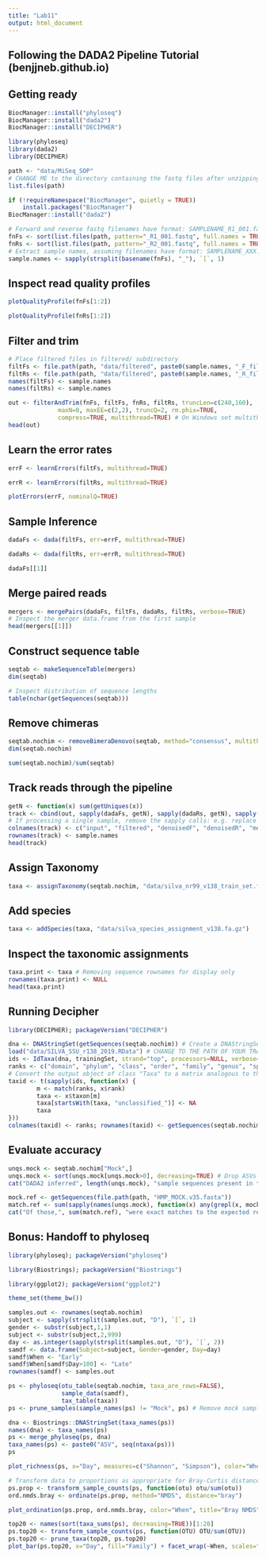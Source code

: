 ```yaml
---
title: "Lab11"
output: html_document
---
```


## Following the DADA2 Pipeline Tutorial (benjjneb.github.io)

## Getting ready 

```r
BiocManager::install("phyloseq")
BiocManager::install("dada2")
BiocManager::install("DECIPHER")
```

```r
library(phyloseq)
library(dada2)
library(DECIPHER)
```


```r
path <- "data/MiSeq_SOP" 
# CHANGE ME to the directory containing the fastq files after unzipping.
list.files(path)
```


```r
if (!requireNamespace("BiocManager", quietly = TRUE))
    install.packages("BiocManager")
BiocManager::install("dada2")
```

```r
# Forward and reverse fastq filenames have format: SAMPLENAME_R1_001.fastq and SAMPLENAME_R2_001.fastq
fnFs <- sort(list.files(path, pattern="_R1_001.fastq", full.names = TRUE))
fnRs <- sort(list.files(path, pattern="_R2_001.fastq", full.names = TRUE))
# Extract sample names, assuming filenames have format: SAMPLENAME_XXX.fastq
sample.names <- sapply(strsplit(basename(fnFs), "_"), `[`, 1)
```

## Inspect read quality profiles 


```r
plotQualityProfile(fnFs[1:2])
```

```r
plotQualityProfile(fnRs[1:2])
```

## Filter and trim


```r
# Place filtered files in filtered/ subdirectory
filtFs <- file.path(path, "data/filtered", paste0(sample.names, "_F_filt.fastq.gz"))
filtRs <- file.path(path, "data/filtered", paste0(sample.names, "_R_filt.fastq.gz"))
names(filtFs) <- sample.names
names(filtRs) <- sample.names
```

```r
out <- filterAndTrim(fnFs, filtFs, fnRs, filtRs, truncLen=c(240,160),
              maxN=0, maxEE=c(2,2), truncQ=2, rm.phix=TRUE,
              compress=TRUE, multithread=TRUE) # On Windows set multithread=FALSE
head(out)
```


## Learn the error rates 

```r
errF <- learnErrors(filtFs, multithread=TRUE)
```

```r
errR <- learnErrors(filtRs, multithread=TRUE)
```


```r
plotErrors(errF, nominalQ=TRUE)
```

## Sample Inference

```r
dadaFs <- dada(filtFs, err=errF, multithread=TRUE)
```


```r
dadaRs <- dada(filtRs, err=errR, multithread=TRUE)
```


```r
dadaFs[[1]]
```

## Merge paired reads


```r
mergers <- mergePairs(dadaFs, filtFs, dadaRs, filtRs, verbose=TRUE)
# Inspect the merger data.frame from the first sample
head(mergers[[1]])
```

## Construct sequence table

```r
seqtab <- makeSequenceTable(mergers)
dim(seqtab)
```
```r
# Inspect distribution of sequence lengths
table(nchar(getSequences(seqtab)))
```


## Remove chimeras 

```r
seqtab.nochim <- removeBimeraDenovo(seqtab, method="consensus", multithread=TRUE, verbose=TRUE)
dim(seqtab.nochim)
```

```r
sum(seqtab.nochim)/sum(seqtab)
```

## Track reads through the pipeline 

```r
getN <- function(x) sum(getUniques(x))
track <- cbind(out, sapply(dadaFs, getN), sapply(dadaRs, getN), sapply(mergers, getN), rowSums(seqtab.nochim))
# If processing a single sample, remove the sapply calls: e.g. replace sapply(dadaFs, getN) with getN(dadaFs)
colnames(track) <- c("input", "filtered", "denoisedF", "denoisedR", "merged", "nonchim")
rownames(track) <- sample.names
head(track)
```

## Assign Taxonomy

```r
taxa <- assignTaxonomy(seqtab.nochim, "data/silva_nr99_v138_train_set.fa.gz", multithread=TRUE)
```

## Add species

```r
taxa <- addSpecies(taxa, "data/silva_species_assignment_v138.fa.gz")
```

## Inspect the taxonomic assignments

```r
taxa.print <- taxa # Removing sequence rownames for display only
rownames(taxa.print) <- NULL
head(taxa.print)
```

## Running Decipher

```r
library(DECIPHER); packageVersion("DECIPHER")
```

```r
dna <- DNAStringSet(getSequences(seqtab.nochim)) # Create a DNAStringSet from the ASVs
load("data/SILVA_SSU_r138_2019.RData") # CHANGE TO THE PATH OF YOUR TRAINING SET
ids <- IdTaxa(dna, trainingSet, strand="top", processors=NULL, verbose=FALSE) # use all processors
ranks <- c("domain", "phylum", "class", "order", "family", "genus", "species") # ranks of interest
# Convert the output object of class "Taxa" to a matrix analogous to the output from assignTaxonomy
taxid <- t(sapply(ids, function(x) {
        m <- match(ranks, x$rank)
        taxa <- x$taxon[m]
        taxa[startsWith(taxa, "unclassified_")] <- NA
        taxa
}))
colnames(taxid) <- ranks; rownames(taxid) <- getSequences(seqtab.nochim)
```

## Evaluate accuracy 

```r
unqs.mock <- seqtab.nochim["Mock",]
unqs.mock <- sort(unqs.mock[unqs.mock>0], decreasing=TRUE) # Drop ASVs absent in the Mock
cat("DADA2 inferred", length(unqs.mock), "sample sequences present in the Mock community.\n")
```

```r
mock.ref <- getSequences(file.path(path, "HMP_MOCK.v35.fasta"))
match.ref <- sum(sapply(names(unqs.mock), function(x) any(grepl(x, mock.ref))))
cat("Of those,", sum(match.ref), "were exact matches to the expected reference sequences.\n")
```

## Bonus: Handoff to phyloseq

```r
library(phyloseq); packageVersion("phyloseq")
```

```r
library(Biostrings); packageVersion("Biostrings")
```


```r
library(ggplot2); packageVersion("ggplot2")
```

```r
theme_set(theme_bw())
```

```r
samples.out <- rownames(seqtab.nochim)
subject <- sapply(strsplit(samples.out, "D"), `[`, 1)
gender <- substr(subject,1,1)
subject <- substr(subject,2,999)
day <- as.integer(sapply(strsplit(samples.out, "D"), `[`, 2))
samdf <- data.frame(Subject=subject, Gender=gender, Day=day)
samdf$When <- "Early"
samdf$When[samdf$Day>100] <- "Late"
rownames(samdf) <- samples.out
```

```r
ps <- phyloseq(otu_table(seqtab.nochim, taxa_are_rows=FALSE), 
               sample_data(samdf), 
               tax_table(taxa))
ps <- prune_samples(sample_names(ps) != "Mock", ps) # Remove mock sample
```


```r
dna <- Biostrings::DNAStringSet(taxa_names(ps))
names(dna) <- taxa_names(ps)
ps <- merge_phyloseq(ps, dna)
taxa_names(ps) <- paste0("ASV", seq(ntaxa(ps)))
ps
```


```r
plot_richness(ps, x="Day", measures=c("Shannon", "Simpson"), color="When")

```


```r
# Transform data to proportions as appropriate for Bray-Curtis distances
ps.prop <- transform_sample_counts(ps, function(otu) otu/sum(otu))
ord.nmds.bray <- ordinate(ps.prop, method="NMDS", distance="bray")
```

```r
plot_ordination(ps.prop, ord.nmds.bray, color="When", title="Bray NMDS")
```

```r
top20 <- names(sort(taxa_sums(ps), decreasing=TRUE))[1:20]
ps.top20 <- transform_sample_counts(ps, function(OTU) OTU/sum(OTU))
ps.top20 <- prune_taxa(top20, ps.top20)
plot_bar(ps.top20, x="Day", fill="Family") + facet_wrap(~When, scales="free_x")
```














